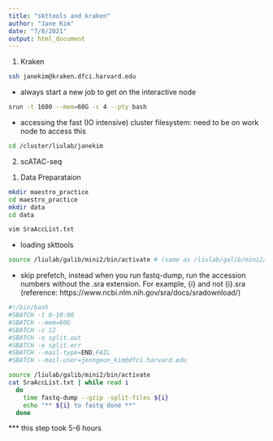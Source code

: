 ```yaml
---
title: "skttools and kraken"
author: "Jane Kim"
date: "7/8/2021"
output: html_document
---
```


1. Kraken
```bash
ssh janekim@kraken.dfci.harvard.edu
```

- always start a new job to get on the interactive node
```bash
srun -t 1600 --mem=60G -c 4 --pty bash
```

- accessing the fast (IO intensive) cluster filesystem: need to be on work node to access this
```bash
cd /cluster/liulab/janekim
```

2. scATAC-seq

1) Data Preparataion
```bash
mkdir maestro_practice
cd maestro_practice
mkdir data
cd data

vim SraAccList.txt
```

- loading skttools
```bash
source /liulab/galib/mini2/bin/activate # (same as /liulab/galib/mini2/bin/fastq-dump -h)
```


- skip prefetch, instead when you run fastq-dump, run the accession numbers without the .sra extension. For example, {i} and not {i}.sra (reference: https://www.ncbi.nlm.nih.gov/sra/docs/sradownload/)
```bash
#!/bin/bash
#SBATCH -t 0-10:00
#SBATCH --mem=60G
#SBATCH -c 12
#SBATCH -o split.out
#SBATCH -e split.err
#SBATCH --mail-type=END,FAIL
#SBATCH --mail-user=jeongeun_kim@dfci.harvard.edu

source /liulab/galib/mini2/bin/activate
cat SraAccList.txt | while read i
  do
    time fastq-dump --gzip -split-files ${i}
    echo "** ${i} to fastq done **"
  done

```

*** this step took 5-6 hours







